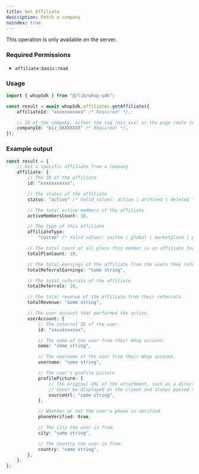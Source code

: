 ```yaml
---
title: Get Affiliate
description: Fetch a company
noindex: true
---
```

<Note>This operation is only available on the server.</Note>

### Required Permissions
 - `affiliate:basic:read`

### Usage

```typescript
import { whopSdk } from "@/lib/whop-sdk";

const result = await whopSdk.affiliates.getAffiliate({
	affiliateId: "xxxxxxxxxxx" /* Required! */,

	// ID of the company, either the tag (biz_xxx) or the page route (whop-dev)
	companyId: "biz_XXXXXXXX" /* Required! */,
});

```

### Example output

```typescript
const result = {
	// Get a specific affiliate from a company
	affiliate: {
		// The ID of the affiliate
		id: "xxxxxxxxxxx",

		// The status of the affiliate
		status: "active" /* Valid values: active | archived | deleted */,

		// The total active members of the affiliate
		activeMembersCount: 10,

		// The type of this affiliate
		affiliateType:
			"custom" /* Valid values: custom | global | marketplace | passholder */,

		// The total count of all plans this member is an affiliate for
		totalPlanCount: 10,

		// The total earnings of the affiliate from the users they referred
		totalReferralEarnings: "some string",

		// The total referrals of the affiliate
		totalReferrals: 10,

		// The total revenue of the affiliate from their referrals
		totalRevenue: "some string",

		// The user account that performed the action.
		userAccount: {
			// The internal ID of the user.
			id: "xxxxxxxxxxx",

			// The name of the user from their Whop account.
			name: "some string",

			// The username of the user from their Whop account.
			username: "some string",

			// The user's profile picture
			profilePicture: {
				// The original URL of the attachment, such as a direct link to S3. This should
				// never be displayed on the client and always passed to an Imgproxy transformer.
				sourceUrl: "some string",
			},

			// Whether or not the user's phone is verified
			phoneVerified: true,

			// The city the user is from.
			city: "some string",

			// The country the user is from.
			country: "some string",
		},
	},
};

```
